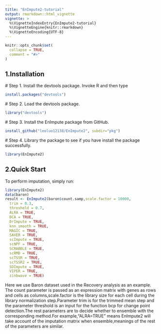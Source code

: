 ---
title: "EnImpute2-tutorial"
output: rmarkdown::html_vignette
vignette: >
  %\VignetteIndexEntry{EnImpute2-tutorial}
  %\VignetteEngine{knitr::rmarkdown}
  %\VignetteEncoding{UTF-8}
---

```{r, include = FALSE}
knitr::opts_chunk$set(
  collapse = TRUE,
  comment = "#>"
)
```

## 1.Installation

\# Step 1. Install the devtools package. Invoke R and then type

```{r setup, eval=FALSE}
install.packages("devtools")
```

\# Step 2. Load the devtools package.

```{r setup, eval=FALSE}
library("devtools")
```

\# Step 3. Install the EnImpute package from GitHub.

```{r setup, eval=FALSE}
install_github("leoluo12138/EnImpute2", subdir="pkg")
```

\# Step 4. Library the package to see if you have install the package successfully.

```{r setup, eval=FALSE}
library(EnImpute2)
```

## 2.Quick Start

To perform imputation, simply run:

```{r scmoo, eval=FALSE}
library(EnImpute2)
data(baron)
result <- EnImpute2(baron$count.samp,scale.factor = 10000,
  trim = 0.3,
  threshold = 0.7,
  ALRA = TRUE,
  DCA = TRUE,
  DrImpute = TRUE,
  knn_smooth = TRUE,
  MAGIC = TRUE,
  SAVER = TRUE,
  scImpute = TRUE,
  scNPF = TRUE,
  SCRABBLE = TRUE,
  scRMD = TRUE,
  scTSSR = TRUE,
  scTSSR2 = TRUE,
  SDImpute = TRUE,
  VIPER = TRUE,
  zinbwave = TRUE)
```

Here we use Baron dataset used in the Recovery analysis as an example. The count parameter is passed as an expression matrix with genes as rows and cells as columns,scale.factor is the library size for each cell during the library normalization step.Parameter trim is for the trimmed mean step and the parameter threshold is an input for the function bcp for change point detection.The rest parameters are to decide whether to ensemble with the corresponding method.For example,"ALRA=TRUE" means EnImpute2 will take account of the imputation matrix when ensemble,meanings of the rest of the parameters are similar.
